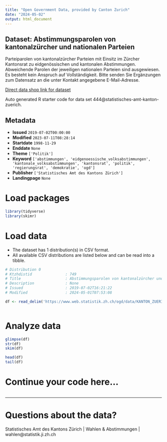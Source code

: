 ```yaml
---
title: "Open Government Data, provided by Canton Zurich"
date: "2024-05-02"
output: html_document
---
```


## Dataset: Abstimmungsparolen von kantonalzürcher und nationalen Parteien

Parteiparolen von kantonalzürcher Parteien mit Einsitz im Zürcher Kantonsrat zu eidgenössischen und kantonalen Abstimmungen. Abweichende Parolen der jeweiligen nationalen Parteien sind ausgewiesen. Es besteht kein Anspruch auf Vollständigkeit. Bitte senden Sie Ergänzungen zum Datensatz an die unter Kontakt angegebene E-Mail-Adresse.

[Direct data shop link for dataset](https://www.zh.ch/de/politik-staat/statistik-daten/datenkatalog.html#/datasets/444@statistisches-amt-kanton-zuerich)

Auto generated R starter code for data set 444@statistisches-amt-kanton-zuerich.

## Metadata

- **Issued** `2019-07-02T00:00:00`
- **Modified** `2023-07-11T08:28:14`
- **Startdate** `1998-11-29`
- **Enddate** `None`
- **Theme** `['Politik']`
- **Keyword** `['abstimmungen', 'eidgenoessische_volksabstimmungen', 'kantonale_volksabstimmungen', 'kantonsrat', 'politik', 'regierungsrat', 'demokratie', 'ogd']`
- **Publisher** `['Statistisches Amt des Kantons Zürich']`
- **Landingpage** `None`


# Load packages

```r

library(tidyverse)
library(skimr)

```

# Load data

-   The dataset has 1 distribution(s) in CSV format.
-   All available CSV distributions are listed below and can be read into a tibble.

```r

# Distribution 0
# Ktzhdistid               : 749
# Title                    : Abstimmungsparolen von kantonalzürcher und nationalen Parteien
# Description              : None
# Issued                   : 2019-07-02T16:21:22
# Modified                 : 2024-05-01T07:53:08

df <- read_delim('https://www.web.statistik.zh.ch/ogd/data/KANTON_ZUERICH_abstimmungsparolen.csv')



```

# Analyze data

```r

glimpse(df)
str(df)
skim(df)

head(df)
tail(df)

```

# Continue your code here...

```r

```

------------------------------------------------------------------------

# Questions about the data?

Statistisches Amt des Kantons Zürich | Wahlen & Abstimmungen | wahlen@statistik.ji.zh.ch
